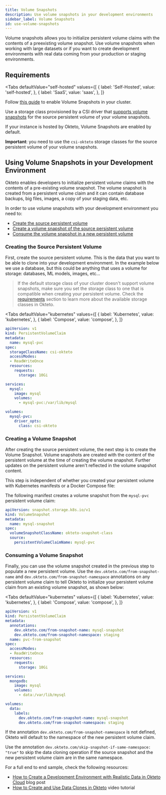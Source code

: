 ```yaml
---
title: Volume Snapshots
description: Use volume snapshots in your development environments
sidebar_label: Volume Snapshots
id: use-volume-snapshots
---
```



Volume snapshots allows you to initialize persistent volume claims with the contents of a preexisting volume snapshot.
Use volume snapshots when working with large datasets or if you want to create development environments with real data coming from your production or staging environments.

## Requirements

<Tabs
  defaultValue="self-hosted"
  values={[
    { label: 'Self-Hosted', value: 'self-hosted', },
    { label: 'SaaS', value: 'saas', },
  ]}
>
<TabItem value="self-hosted">

Follow [this guide](self-hosted/administration/volume-snapshots.mdx) to enable Volume Snapshots in your cluster.

Use a storage class provisioned by a CSI driver that [supports volume snapshots](https://kubernetes-csi.github.io/docs/snapshot-restore-feature.html) for the source persistent volume of your volume snapshots. 

</TabItem>

<TabItem value="saas">
If your instance is hosted by Okteto, Volume Snapshots are enabled by default.

**Important**: you need to use the `csi-okteto` storage classes for the source persistent volume of your volume snapshots.

</TabItem>
</Tabs>

## Using Volume Snapshots in your Development Environment

Okteto enables developers to initialize persistent volume claims with the contents of a pre-existing volume snapshot.
The volume snapshot is created from a persistent volume claim and it can contain database backups, big files, images, a copy of your staging data, etc.

In order to use volume snapshots with your development environment you need to:

- [Create the source persistent volume](cloud/volume-snapshots.mdx#creating-the-source-persistent-volume)
- [Create a volume snapshot of the source persistent volume](cloud/volume-snapshots.mdx#creating-a-volume-snapshot)
- [Consume the volume snapshot in a new persistent volume](cloud/volume-snapshots.mdx#consuming-a-volume-snapshot)

### Creating the Source Persistent Volume

First, create the source persistent volume. This is the data that you want to be able to clone into your development environment.  In the example below we use a database, but this could be anything that uses a volume for storage: databases, ML models, images, etc...
> If the default storage class of your cluster doesn't support volume snapshots, make sure you set the storage class to one that is compatible when creating your persistent volume.
Check the [requirements](cloud/volume-snapshots.mdx#requirements) section to learn more about the available storage classes in Okteto.


<Tabs
  defaultValue="kubernetes"
  values={[
    { label: 'Kubernetes', value: 'kubernetes', },
    { label: 'Compose', value: 'compose', },
  ]}
>
<TabItem value="kubernetes">

```yaml
apiVersion: v1
kind: PersistentVolumeClaim
metadata:
  name: mysql-pvc
spec:
  storageClassName: csi-okteto
  accessModes:
  - ReadWriteOnce
  resources:
    requests:
      storage: 10Gi
```

</TabItem>
<TabItem value="compose">

```yaml
services:
  mysql:
    image: mysql
    volumes:
      - mysql-pvc:/var/lib/mysql

volumes:
  mysql-pvc:
    driver_opts:
      class: csi-okteto
```

</TabItem>
</Tabs>


### Creating a Volume Snapshot

After creating the source persistent volume, the next step is to create the Volume Snapshot. Volume snapshots are created with the content of the persistent volume at the time of creating the volume snapshot. Further updates on the persistent volume aren't reflected in the volume snapshot content.

This step is independent of whether you created your persistent volume with Kubernetes manifests or a Docker Compose file:

The following manifest creates a volume snapshot from the `mysql-pvc` persistent volume claim:

```yaml
apiVersion: snapshot.storage.k8s.io/v1
kind: VolumeSnapshot
metadata:
  name: mysql-snapshot
spec:
  volumeSnapshotClassName: okteto-snapshot-class
  source:
    persistentVolumeClaimName: mysql-pvc
```

### Consuming a Volume Snapshot
Finally, you can use the volume snapshot created in the previous step to populate a new persistent volume. 
Use the `dev.okteto.com/from-snapshot-name` and `dev.okteto.com/from-snapshot-namespace` annotations on any persistent volume claim to tell Okteto to initialize your persistent volume claim from an existing volume snapshot, as shown below:

<Tabs
  defaultValue="kubernetes"
  values={[
    { label: 'Kubernetes', value: 'kubernetes', },
    { label: 'Compose', value: 'compose', },
  ]}
>
<TabItem value="kubernetes">

```yaml
apiVersion: v1
kind: PersistentVolumeClaim
metadata:
  annotations:
    dev.okteto.com/from-snapshot-name: mysql-snapshot
    dev.okteto.com/from-snapshot-namespace: staging
  name: pvc-from-snapshot
spec:
  accessModes:
  - ReadWriteOnce
  resources:
    requests:
      storage: 10Gi
```

</TabItem>
<TabItem value="compose">

```yaml
services:
  mongodb:
    image: mysql
    volumes:
      - data:/var/lib/mysql

volumes:
  data:
    labels:
      dev.okteto.com/from-snapshot-name: mysql-snapshot
      dev.okteto.com/from-snapshot-namespace: staging
```

</TabItem>
</Tabs>

If the annotation `dev.okteto.com/from-snapshot-namespace` is not defined, Okteto will default to the namespace of the new persistent volume claim.

Use the annotation `dev.okteto.com/skip-snapshot-if-same-namespace: "true"` to skip the data cloning operation if the source snapshot and the new persistent volume claim are in the same namespace.

For a full end to end sample, check the following resources:

- [How to Create a Development Environment with Realistic Data in Okteto Cloud](https://www.okteto.com/blog/how-to-create-and-use-data-clones-in-okteto-cloud/) blog post
- [How to Create and Use Data Clones in Okteto](https://www.okteto.com/blog/how-to-create-and-use-data-clones-in-okteto-video/) video tutorial
